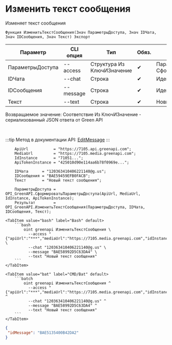 ﻿---
sidebar_position: 8
description: Изменить текст сообщения и другие функции для работы с Green API в Открытом пакете интеграций - бесплатной open-source библиотеке интеграций для 1С:Предприятие 8, OneScript и CLI
keywords: [1C, 1С, 1С:Предприятие, 1С:Предприятие 8.3, API, Интеграция, Сервисы, Обмен, OneScript, CLI, Green API]
---


# Изменить текст сообщения
 Изменяет текст сообщения



`Функция ИзменитьТекстСообщения(Знач ПараметрыДоступа, Знач IDЧата, Знач IDСообщения, Знач Текст) Экспорт`

  | Параметр | CLI опция | Тип | Обяз. | Назначение |
  |-|-|-|-|-|
  | ПараметрыДоступа | --access | Структура Из КлючИЗначение | &#x2714; | Параметры доступа. См. СформироватьПараметрыДоступа |
  | IDЧата | --chat | Строка | &#x2714; | Идентификатор чата |
  | IDСообщения | --message | Строка | &#x2714; | Идентификатор сообщения |
  | Текст | --text | Строка | &#x2714; | Новый текст сообщения |

  
  Возвращаемое значение:   Соответствие Из КлючИЗначение - сериализованный JSON ответа от Green API

<br/>

:::tip
Метод в документации API: [EditMessage](https://green-api.com/docs/api/service/EditMessage/)
:::
<br/>



```bsl title="Пример использования для 1С:Предприятие/OneScript"
    ApiUrl           = "https://7105.api.greenapi.com";
    MediaUrl         = "https://7105.media.greenapi.com";
    IdInstance       = "71051...";
    ApiTokenInstance = "425010d90e114aa6b78f0969e...";

    IDЧата      = "120363410406221140@g.us";
    IDСообщения = "BAE59459EFB0FACB";
    Текст       = "Новый текст сообщения";

    ПараметрыДоступа = OPI_GreenAPI.СформироватьПараметрыДоступа(ApiUrl, MediaUrl, IdInstance, ApiTokenInstance);
    Результат        = OPI_GreenAPI.ИзменитьТекстСообщения(ПараметрыДоступа, IDЧата, IDСообщения, Текст);
```
    

 <Tabs>
  
    <TabItem value="bash" label="Bash" default>
        ```bash
            oint greenapi ИзменитьТекстСообщения \
              --access "{"apiUrl":"***","mediaUrl":"https://7105.media.greenapi.com","idInstance":"7105187566","apiTokenInstance":"***"}" \
              --chat "120363410406221140@g.us" \
              --message "BAE58992D5C63DA4" \
              --text "Новый текст сообщения"
        ```
    </TabItem>
  
    <TabItem value="bat" label="CMD/Bat" default>
        ```batch
            oint greenapi ИзменитьТекстСообщения ^
              --access "{"apiUrl":"***","mediaUrl":"https://7105.media.greenapi.com","idInstance":"7105187566","apiTokenInstance":"***"}" ^
              --chat "120363410406221140@g.us" ^
              --message "BAE58992D5C63DA4" ^
              --text "Новый текст сообщения"
        ```
    </TabItem>
</Tabs>


```json title="Результат"
{
 "idMessage": "BAE5135400B42DA2"
}
```
